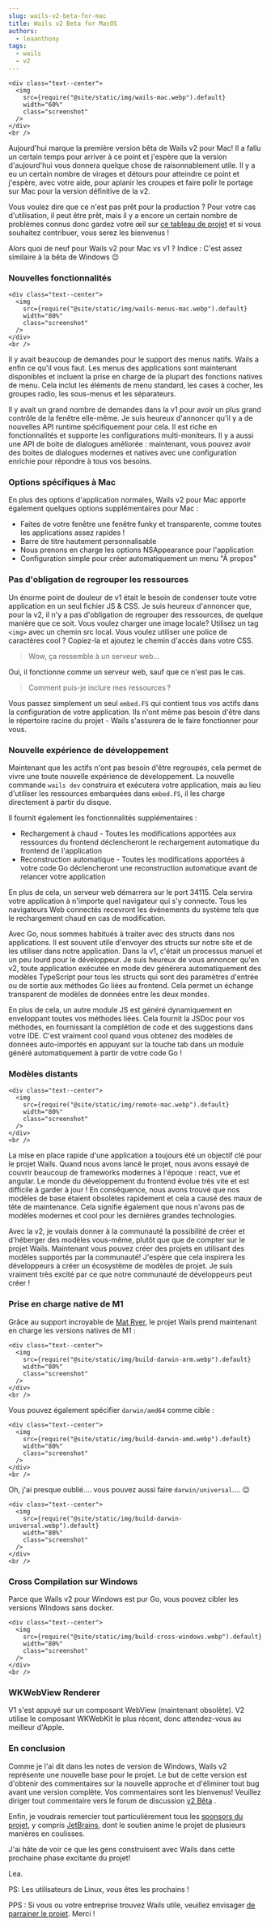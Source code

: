 ```yaml
---
slug: wails-v2-beta-for-mac
title: Wails v2 Beta for MacOS
authors:
  - leaanthony
tags:
  - wails
  - v2
---
```


```mdx-code-block
<div class="text--center">
  <img
    src={require("@site/static/img/wails-mac.webp").default}
    width="60%"
    class="screenshot"
  />
</div>
<br />
```

Aujourd'hui marque la première version bêta de Wails v2 pour Mac! Il a fallu un certain temps pour arriver à ce point et j'espère que la version d'aujourd'hui vous donnera quelque chose de raisonnablement utile. Il y a eu un certain nombre de virages et détours pour atteindre ce point et j'espère, avec votre aide, pour aplanir les croupes et faire polir le portage sur Mac pour la version définitive de la v2.

Vous voulez dire que ce n'est pas prêt pour la production ? Pour votre cas d'utilisation, il peut être prêt, mais il y a encore un certain nombre de problèmes connus donc gardez votre œil sur [ce tableau de projet](https://github.com/milselarch/wails/projects/7) et si vous souhaitez contribuer, vous serez les bienvenus !

Alors quoi de neuf pour Wails v2 pour Mac vs v1 ? Indice : C'est assez similaire à la bêta de Windows :wink:

### Nouvelles fonctionnalités

```mdx-code-block
<div class="text--center">
  <img
    src={require("@site/static/img/wails-menus-mac.webp").default}
    width="80%"
    class="screenshot"
  />
</div>
<br />
```

Il y avait beaucoup de demandes pour le support des menus natifs. Wails a enfin ce qu'il vous faut. Les menus des applications sont maintenant disponibles et incluent la prise en charge de la plupart des fonctions natives de menu. Cela inclut les éléments de menu standard, les cases à cocher, les groupes radio, les sous-menus et les séparateurs.

Il y avait un grand nombre de demandes dans la v1 pour avoir un plus grand contrôle de la fenêtre elle-même. Je suis heureux d'annoncer qu'il y a de nouvelles API runtime spécifiquement pour cela. Il est riche en fonctionnalités et supporte les configurations multi-moniteurs. Il y a aussi une API de boite de dialogues améliorée : maintenant, vous pouvez avoir des boites de dialogues modernes et natives avec une configuration enrichie pour répondre à tous vos besoins.

### Options spécifiques à Mac

En plus des options d'application normales, Wails v2 pour Mac apporte également quelques options supplémentaires pour Mac :

- Faites de votre fenêtre une fenêtre funky et transparente, comme toutes les applications assez rapides !
- Barre de titre hautement personnalisable
- Nous prenons en charge les options NSAppearance pour l'application
- Configuration simple pour créer automatiquement un menu "À propos"

### Pas d'obligation de regrouper les ressources

Un énorme point de douleur de v1 était le besoin de condenser toute votre application en un seul fichier JS & CSS. Je suis heureux d'annoncer que, pour la v2, il n'y a pas d'obligation de regrouper des ressources, de quelque manière que ce soit. Vous voulez charger une image locale? Utilisez un tag `<img>` avec un chemin src local. Vous voulez utiliser une police de caractères cool ? Copiez-la et ajoutez le chemin d'accès dans votre CSS.

> Wow, ça ressemble à un serveur web...

Oui, il fonctionne comme un serveur web, sauf que ce n'est pas le cas.

> Comment puis-je inclure mes ressources ?

Vous passez simplement un seul `embed.FS` qui contient tous vos actifs dans la configuration de votre application. Ils n'ont même pas besoin d'être dans le répertoire racine du projet - Wails s'assurera de le faire fonctionner pour vous.

### Nouvelle expérience de développement

Maintenant que les actifs n'ont pas besoin d'être regroupés, cela permet de vivre une toute nouvelle expérience de développement. La nouvelle commande `wails dev` construira et exécutera votre application, mais au lieu d'utiliser les ressources embarquées dans `embed.FS`, il les charge directement à partir du disque.

Il fournit également les fonctionnalités supplémentaires :

- Rechargement à chaud - Toutes les modifications apportées aux ressources du frontend déclencheront le rechargement automatique du frontend de l'application
- Reconstruction automatique - Toutes les modifications apportées à votre code Go déclencheront une reconstruction automatique avant de relancer votre application

En plus de cela, un serveur web démarrera sur le port 34115. Cela servira votre application à n'importe quel navigateur qui s'y connecte. Tous les navigateurs Web connectés recevront les événements du système tels que le rechargement chaud en cas de modification.

Avec Go, nous sommes habitués à traiter avec des structs dans nos applications. Il est souvent utile d'envoyer des structs sur notre site et de les utiliser dans notre application. Dans la v1, c'était un processus manuel et un peu lourd pour le développeur. Je suis heureux de vous annoncer qu'en v2, toute application exécutée en mode dev générera automatiquement des modèles TypeScript pour tous les structs qui sont des paramètres d'entrée ou de sortie aux méthodes Go liées au frontend. Cela permet un échange transparent de modèles de données entre les deux mondes.

En plus de cela, un autre module JS est généré dynamiquement en enveloppant toutes vos méthodes liées. Cela fournit la JSDoc pour vos méthodes, en fournissant la complétion de code et des suggestions dans votre IDE. C'est vraiment cool quand vous obtenez des modèles de données auto-importés en appuyant sur la touche tab dans un module généré automatiquement à partir de votre code Go !

### Modèles distants

```mdx-code-block
<div class="text--center">
  <img
    src={require("@site/static/img/remote-mac.webp").default}
    width="80%"
    class="screenshot"
  />
</div>
<br />
```

La mise en place rapide d'une application a toujours été un objectif clé pour le projet Wails. Quand nous avons lancé le projet, nous avons essayé de couvrir beaucoup de frameworks modernes à l'époque : react, vue et angular. Le monde du développement du frontend évolue très vite et est difficile à garder à jour ! En conséquence, nous avons trouvé que nos modèles de base étaient obsolètes rapidement et cela a causé des maux de tête de maintenance. Cela signifie également que nous n'avons pas de modèles modernes et cool pour les dernières grandes technologies.

Avec la v2, je voulais donner à la communauté la possibilité de créer et d'héberger des modèles vous-même, plutôt que que de compter sur le projet Wails. Maintenant vous pouvez créer des projets en utilisant des modèles supportés par la communauté! J'espère que cela inspirera les développeurs à créer un écosystème de modèles de projet. Je suis vraiment très excité par ce que notre communauté de développeurs peut créer !

### Prise en charge native de M1

Grâce au support incroyable de [Mat Ryer](https://github.com/matryer/), le projet Wails prend maintenant en charge les versions natives de M1 :

```mdx-code-block
<div class="text--center">
  <img
    src={require("@site/static/img/build-darwin-arm.webp").default}
    width="80%"
    class="screenshot"
  />
</div>
<br />
```

Vous pouvez également spécifier `darwin/amd64` comme cible :

```mdx-code-block
<div class="text--center">
  <img
    src={require("@site/static/img/build-darwin-amd.webp").default}
    width="80%"
    class="screenshot"
  />
</div>
<br />
```

Oh, j'ai presque oublié.... vous pouvez aussi faire `darwin/universal`.... :wink:

```mdx-code-block
<div class="text--center">
  <img
    src={require("@site/static/img/build-darwin-universal.webp").default}
    width="80%"
    class="screenshot"
  />
</div>
<br />
```

### Cross Compilation sur Windows

Parce que Wails v2 pour Windows est pur Go, vous pouvez cibler les versions Windows sans docker.

```mdx-code-block
<div class="text--center">
  <img
    src={require("@site/static/img/build-cross-windows.webp").default}
    width="80%"
    class="screenshot"
  />
</div>
<br />
```

### WKWebView Renderer

V1 s'est appuyé sur un composant WebView (maintenant obsolète). V2 utilise le composant WKWebKit le plus récent, donc attendez-vous au meilleur d'Apple.

### En conclusion

Comme je l'ai dit dans les notes de version de Windows, Wails v2 représente une nouvelle base pour le projet. Le but de cette version est d'obtenir des commentaires sur la nouvelle approche et d'éliminer tout bug avant une version complète. Vos commentaires sont les bienvenus! Veuillez diriger tout commentaire vers le forum de discussion [v2 Bêta](https://github.com/milselarch/wails/discussions/828) .

Enfin, je voudrais remercier tout particulièrement tous les [sponsors du projet](/credits#sponsors), y compris [JetBrains](https://www.jetbrains.com?from=Wails), dont le soutien anime le projet de plusieurs manières en coulisses.

J'ai hâte de voir ce que les gens construisent avec Wails dans cette prochaine phase excitante du projet!

Lea.

PS: Les utilisateurs de Linux, vous êtes les prochains !

PPS : Si vous ou votre entreprise trouvez Wails utile, veuillez envisager [de parrainer le projet](https://github.com/sponsors/leaanthony). Merci !
